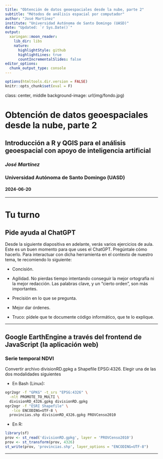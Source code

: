 ```yaml
---
title: "Obtención de datos geoespaciales desde la nube, parte 2"
subtitle: "Métodos de análisis espacial por computador"
author: "José Martínez"
institute: "Universidad Autónoma de Santo Domingo (UASD)"
date: "Updated: `r Sys.Date()`"
output:
  xaringan::moon_reader:
    lib_dir: libs
    nature:
      highlightStyle: github
      highlightLines: true
      countIncrementalSlides: false
editor_options: 
  chunk_output_type: console
---
```


```r
options(htmltools.dir.version = FALSE)
knitr::opts_chunk$set(eval = F)
```

class: center, middle
background-image: url(img/fondo.jpg)

# Obtención de datos geoespaciales desde la nube, parte 2
## Introducción a R y QGIS para el análisis geoespacial con apoyo de inteligencia artificial
### *José Martínez*
### Universidad Autónoma de Santo Domingo (UASD)
#### 2024-06-20

---

# Tu turno

## Pide ayuda al ChatGPT

Desde la siguiente diapositiva en adelante, verás varios ejercicios de aula. Este es un buen momento para que uses el ChatGPT. Pregúntale cómo hacerlo. Para interactuar con dicha herramienta en el contexto de nuestro tema, te recomiendo lo siguiente:

- Concisión. 

- Agilidad. No pierdas tiempo intentando conseguir la mejor ortografía ni la mejor redacción. Las palabras clave, y un "cierto orden", son más importantes. 

- Precisión en lo que se pregunta.

- Mejor dar órdenes.

- Truco: pídele que te documente código informático, que te lo explique.

---

## Google EarthEngine a través del frontend de JavaScript (la aplicación web)

### Serie temporal NDVI 

Convertir archivo divisionRD.gpkg a Shapefile EPSG:4326. Elegir una de las dos modalidades siguientes

- En Bash (Linux):

```bash
ogr2ogr -f "GPKG" -t_srs "EPSG:4326" \
  -nlt PROMOTE_TO_MULTI \
  divisionRD_4326.gpkg divisionRD.gpkg
ogr2ogr -f "ESRI Shapefile" \
   -lco ENCODING=UTF-8 \
  provincias.shp divisionRD_4326.gpkg PROVCenso2010
```

- En R:

```r
library(sf)
prov <- st_read('divisionRD.gpkg', layer = 'PROVCenso2010')
prov <- st_transform(prov, 4326)
st_write(prov, 'provincias.shp', layer_options = "ENCODING=UTF-8")
```



---